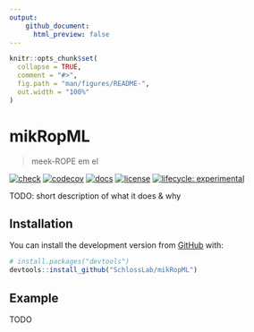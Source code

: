 ```yaml
---
output: 
    github_document:
      html_preview: false
---
```


<!-- README.md is generated from README.Rmd. Please edit that file -->

```r
knitr::opts_chunk$set(
  collapse = TRUE,
  comment = "#>",
  fig.path = "man/figures/README-",
  out.width = "100%"
)
```

# mikRopML

> meek-ROPE em el

<!-- badges: start -->
[![check](https://github.com/SchlossLab/mikRopML/workflows/check/badge.svg)](https://github.com/SchlossLab/mikRopML/actions)
[![codecov](https://codecov.io/gh/SchlossLab/mikRopML/branch/master/graph/badge.svg)](https://codecov.io/gh/SchlossLab/mikRopML)
[![docs](https://img.shields.io/badge/docs-here-brightgreen)](https://schlosslab.org/mikRopML/)
[![license](https://img.shields.io/badge/license-MIT-blue.svg)](LICENSE)
[![lifecycle: experimental](https://img.shields.io/badge/lifecycle-experimental-orange.svg)](https://www.tidyverse.org/lifecycle/#experimental)
<!-- badges: end -->

TODO: short description of what it does & why


## Installation

You can install the development version from [GitHub](https://github.com/) with:

``` r
# install.packages("devtools")
devtools::install_github("SchlossLab/mikRopML")
```


## Example

TODO
